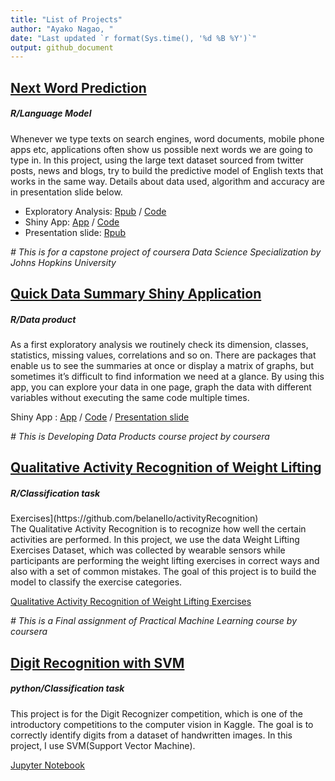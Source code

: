 ```yaml
---
title: "List of Projects"
author: "Ayako Nagao, "  
date: "Last updated `r format(Sys.time(), '%d %B %Y')`"
output: github_document
---
```



## [Next Word Prediction](https://github.com/belanello/NLP) 
##### R/Language Model  

Whenever we type texts on search engines, word documents, mobile phone apps etc, applications often show us possible next words we are going to type in. In this project, using the large text dataset sourced from twitter posts, news and blogs, try to build the predictive model of English texts that works in the same way. Details about data used, algorithm and accuracy are in presentation slide below. 

- Exploratory Analysis: [Rpub](https://rpubs.com/NAyako/1036093) /  [Code](https://github.com/belanello/NLP/blob/main/Milestone.Rmd) 
- Shiny App: [App](https://belanello.shinyapps.io/NextWordPrediction/) / [Code](https://github.com/belanello/NLP/tree/main/NextWordPrediction)
- Presentation slide: [Rpub](https://rpubs.com/NAyako/1042535)


*# This is for a capstone project of coursera Data Science Specialization by Johns Hopkins University*  

## [Quick Data Summary Shiny Application](https://github.com/belanello/ShinyApp) 
##### R/Data product

As a first exploratory analysis we routinely check its dimension, classes, statistics, missing values, correlations and so on. 
There are packages that enable us to see the summaries at once or display a matrix of graphs, but sometimes it's difficult to find 
information we need at a glance. By using this app, you can explore your data in one page, graph the data with different variables 
without executing the same code multiple times.  

Shiny App : [App](https://belanello.shinyapps.io/QuickDataSummary/) / [Code](https://github.com/belanello/ShinyApp/tree/main/R) / 
[Presentation slide](https://belanello.github.io/ShinyApp/#/)  


*# This is Developing Data Products course project by coursera*  

## [Qualitative Activity Recognition of Weight Lifting](https://github.com/belanello/activityRecognition)  
##### R/Classification task  

Exercises](https://github.com/belanello/activityRecognition)  
The Qualitative Activity Recognition is to recognize how well the certain activities are performed. In this project, we use the data Weight Lifting 
Exercises Dataset, which was collected by wearable sensors while participants are performing the weight lifting exercises in correct ways and also 
with a set of common mistakes. The goal of this project is to build the model to classify the exercise categories.

[Qualitative Activity Recognition of Weight Lifting Exercises](https://belanello.github.io/activityRecognition/)   

 
*# This is a Final assignment of Practical Machine Learning course by coursera*  


## [Digit Recognition with SVM](https://github.com/belanello/Digit_Recognizer)  
##### python/Classification task
This project is for the Digit Recognizer competition, which is one of the introductory competitions to the computer vision in Kaggle.
The goal is to correctly identify digits from a dataset of handwritten images. In this project, I use SVM(Support Vector Machine).  

[Jupyter Notebook](https://nbviewer.org/github/belanello/Digit_Recognizer/blob/main/digits.ipynb)  








